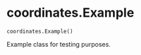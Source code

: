 # coordinates.Example { #kimmdy.coordinates.Example }

`coordinates.Example()`

Example class for testing purposes.